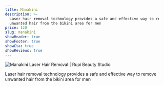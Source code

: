 ```yaml
---
title: Manakini
description: >-
  Laser hair removal technology provides a safe and effective way to remove
  unwanted hair from the bikini area for men
price: 120
slug: manakini
showHeader: true
showFooter: true
showCta: true
showReviews: true
---
```


![Manakini Laser Hair Removal | Rupi Beauty Studio](/uploads/services/laser-hair-removal.webp 'Manakini Laser Hair Removal  | Rupi Beauty Studio')

Laser hair removal technology provides a safe and effective way to remove unwanted hair from the bikini area for men
